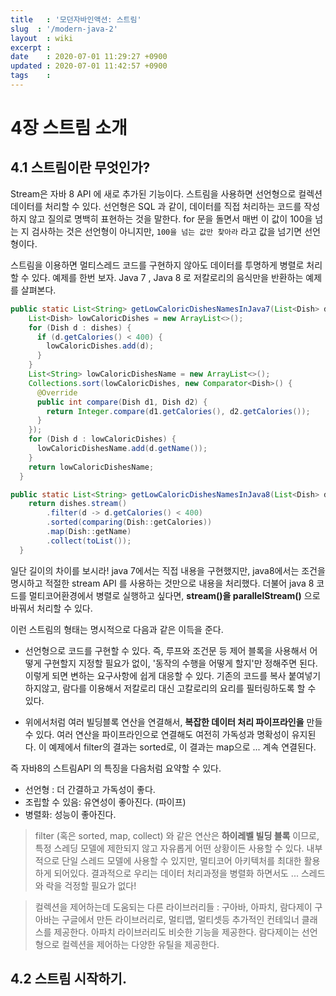 ```yaml
---
title   : '모던자바인액션: 스트림' 
slug  : '/modern-java-2'
layout  : wiki 
excerpt : 
date    : 2020-07-01 11:29:27 +0900
updated : 2020-07-01 11:42:57 +0900
tags    : 
---
```


# 4장 스트림 소개 
  
## 4.1 스트림이란 무엇인가? 

Stream은 자바 8 API 에 새로 추가된 기능이다. 스트림을 사용하면 선언형으로 컬렉션 데이터를 처리할 수 있다. 선언형은 SQL 과 같이, 데이터를 직접 처리하는 코드를 작성하지 않고 질의로 명백히 표현하는 것을 말한다. for 문을 돌면서 매번 이 값이 100을 넘는 지 검사하는 것은 선언형이 아니지만, `100을 넘는 값만 찾아라` 라고 값을 넘기면 선언형이다. 

스트림을 이용하면 멀티스레드 코드를 구현하지 않아도 데이터를 투명하게 병렬로 처리할 수 있다. 예제를 한번 보자. Java 7 , Java 8 로 저칼로리의 음식만을 반환하는 예제를 살펴본다. 

```java
public static List<String> getLowCaloricDishesNamesInJava7(List<Dish> dishes) {
    List<Dish> lowCaloricDishes = new ArrayList<>();
    for (Dish d : dishes) {
      if (d.getCalories() < 400) {
        lowCaloricDishes.add(d);
      }
    }
    List<String> lowCaloricDishesName = new ArrayList<>();
    Collections.sort(lowCaloricDishes, new Comparator<Dish>() {
      @Override
      public int compare(Dish d1, Dish d2) {
        return Integer.compare(d1.getCalories(), d2.getCalories());
      }
    });
    for (Dish d : lowCaloricDishes) {
      lowCaloricDishesName.add(d.getName());
    }
    return lowCaloricDishesName;
  }
```

```java
public static List<String> getLowCaloricDishesNamesInJava8(List<Dish> dishes) {
    return dishes.stream()
        .filter(d -> d.getCalories() < 400)
        .sorted(comparing(Dish::getCalories))
        .map(Dish::getName)
        .collect(toList());
  }
```

일단 길이의 차이를 보시라! java 7에서는 직접 내용을 구현했지만, java8에서는 조건을 명시하고 적절한 stream API 를 사용하는 것만으로 내용을 처리했다. 더불어 java 8 코드를 멀티코어환경에서 병렬로 실행하고 싶다면, **stream()을 parallelStream()** 으로 바꿔서 처리할 수 있다. 

이런 스트림의 형태는 명시적으로 다음과 같은 이득을 준다. 

- 선언형으로 코드를 구현할 수 있다. 즉, 루프와 조건문 등 제어 블록을 사용해서 어떻게 구현할지 지정할 필요가 없이, '동작의 수행을 어떻게 할지'만 정해주면 된다.  이렇게 되면 변하는 요구사항에 쉽게 대응할 수 있다. 기존의 코드를 복사 붙여넣기 하지않고, 람다를 이용해서 저칼로리 대신 고칼로리의 요리를 필터링하도록 할 수 있다. 
  
- 위에서처럼 여러 빌딩블록 연산을 연결해서, **복잡한 데이터 처리 파이프라인을** 만들 수 있다. 여러 연산을 파이프라인으로 연결해도 여전히 가독성과 명확성이 유지된다. 이 예제에서 filter의 결과는 sorted로, 이 결과는 map으로 ... 계속 연결된다. 

즉 자바8의 스트림API 의 특징을 다음처럼 요약할 수 있다. 
- 선언형 : 더 간결하고 가독성이 좋다.
- 조립할 수 있음: 유연성이 좋아진다. (파이프)
- 병렬화: 성능이 좋아진다.

> filter (혹은 sorted, map, collect) 와 같은 연산은 **하이레벨 빌딩 블록** 이므로, 특정 스레딩 모델에 제한되지 않고 자유롭게 어떤 상황이든 사용할 수 있다. 내부적으로 단일 스레드 모델에 사용할 수 있지만, 멀티코어 아키텍처를 최대한 활용하게 되어있다. 결과적으로 우리는 데이터 처리과정을 병렬화 하면서도 ... 스레드와 락을 걱정할 필요가 없다! 

> 컬렉션을 제어하는데 도움되는 다른 라이브러리들 : 구아바, 아파치, 람다제이 구아바는 구글에서 만든 라이브러리로, 멀티맵, 멀티셋등 추가적인 컨테잌너 클래스를 제공한다. 아파치 라이브러리도 비슷한 기능을 제공한다. 람다제이는 선언형으로 컬렉션을 제어하는 다양한 유틸을 제공한다. 

## 4.2 스트림 시작하기. 
